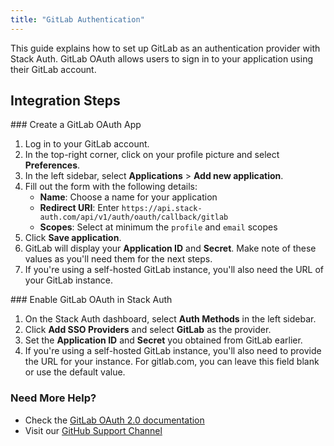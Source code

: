 ```yaml
---
title: "GitLab Authentication"
---
```


This guide explains how to set up GitLab as an authentication provider with Stack Auth. GitLab OAuth allows users to sign in to your application using their GitLab account.


## Integration Steps

<Steps>
  <Step>
  ### Create a GitLab OAuth App
  
  1. Log in to your GitLab account.
  2. In the top-right corner, click on your profile picture and select **Preferences**.
  3. In the left sidebar, select **Applications** > **Add new application**.
  4. Fill out the form with the following details:
     - **Name**: Choose a name for your application
     - **Redirect URI**: Enter `https://api.stack-auth.com/api/v1/auth/oauth/callback/gitlab`
     - **Scopes**: Select at minimum the `profile` and `email` scopes
  5. Click **Save application**.
  6. GitLab will display your **Application ID** and **Secret**. Make note of these values as you'll need them for the next steps.
  7. If you're using a self-hosted GitLab instance, you'll also need the URL of your GitLab instance.
  </Step>
  <Step>
  ### Enable GitLab OAuth in Stack Auth
  
  1. On the Stack Auth dashboard, select **Auth Methods** in the left sidebar.
  2. Click **Add SSO Providers** and select **GitLab** as the provider.
  3. Set the **Application ID** and **Secret** you obtained from GitLab earlier.
  4. If you're using a self-hosted GitLab instance, you'll also need to provide the URL for your instance. For gitlab.com, you can leave this field blank or use the default value.
  </Step>
</Steps>

### Need More Help?

- Check the [GitLab OAuth 2.0 documentation](https://docs.gitlab.com/ee/api/oauth2.html)
- Visit our [GitHub Support Channel](https://github.stack-auth.com)
